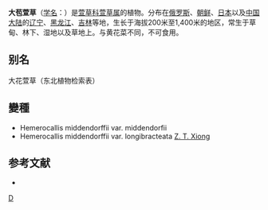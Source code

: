 {{Speciesbox 
| genus = Hemerocallis
| species = middendorfii
| authority = Trautv.
| image = Liliowiec Middendorfa Hemerocallis middendorffii.jpg
| image_caption = ''Hemerocallis middendorffii'' var. ''middendorffii''
}}
'''大苞萱草'''（[[学名|学名]]：{{lang|la|''Hemerocallis middendorfii''}}）是[[萱草科|萱草科]][[萱草属|萱草属]]的植物。分布在[[俄罗斯|俄罗斯]]、[[朝鲜|朝鲜]]、[[日本|日本]]以及[[中国大陆|中国大陆]]的[[辽宁|辽宁]]、[[黑龙江|黑龙江]]、[[吉林|吉林]]等地，生长于海拔200米至1,400米的地区，常生于草甸、林下、湿地以及草地上。与黄花菜不同，不可食用。

== 别名 ==
大花萱草（东北植物检索表）

== 變種 ==
* Hemerocallis middendorffii var. middendorfii
* Hemerocallis middendorffii var. longibracteata [[熊治廷|Z. T. Xiong]]

== 参考文献 ==
<div class="references-small">
* {{cite web| url =http://www.bioinfo.cn/db05/KmzwSpecies.php?action=view&id=10518| title =大苞萱草| work =《中国高等植物数据库全库》| publisher =中国科学院微生物研究所| author =昆明植物研究所| accessdate =2009-02-25| deadurl =yes| archiveurl =https://web.archive.org/web/20160305103049/http://www.bioinfo.cn/db05/KmzwSpecies.php?action=view&id=10518| archivedate =2016-03-05}}
</div>
{{Taxonbar|from=Q1024069}}

[[Category:萱草属|D]]